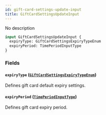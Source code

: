 ```yaml
---
id: gift-card-settings-update-input
title: GiftCardSettingsUpdateInput
---
```


No description

```graphql
input GiftCardSettingsUpdateInput {
  expiryType: GiftCardSettingsExpiryTypeEnum
  expiryPeriod: TimePeriodInputType
}
```

### Fields

#### `expiryType` ([`GiftCardSettingsExpiryTypeEnum`](../../../developer/api-reference/enums/gift-card-settings-expiry-type-enum))

Defines gift card default expiry settings.

#### `expiryPeriod` ([`TimePeriodInputType`](../../../developer/api-reference/inputs/time-period-input-type))

Defines gift card expiry period.
